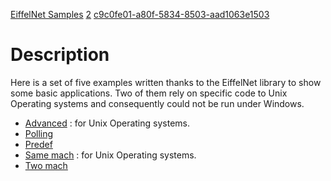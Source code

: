[[Property:title|EiffelNet Samples]]
[[Property:weight|2]]
[[Property:uuid|c9c0fe01-a80f-5834-8503-aad1063e1503]]
=Description=

Here is a set of five examples written thanks to the EiffelNet library to show some basic applications. Two of them rely on specific code to Unix Operating systems and consequently could not be run under Windows.
*  [[Advanced|Advanced]] : for Unix Operating systems. 
*  [[Polling|Polling]]  
*  [[Predef|Predef]]  
*  [[Same Machine|Same mach]] : for Unix Operating systems. 
*  [[Two Machines|Two mach]]  




